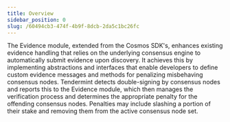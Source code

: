 ```yaml
---
title: Overview
sidebar_position: 0
slug: /60494cb3-474f-4b9f-8dcb-2da5c1bc26fc
---
```





The Evidence module, extended from the Cosmos SDK's, enhances existing evidence handling that relies on the underlying consensus engine to automatically submit evidence upon discovery. It achieves this by implementing abstractions and interfaces that enable developers to define custom evidence messages and methods for penalizing misbehaving consensus nodes. Tendermint detects double-signing by consensus nodes and reports this to the Evidence module, which then manages the verification process and determines the appropriate penalty for the offending consensus nodes. Penalties may include slashing a portion of their stake and removing them from the active consensus node set.

